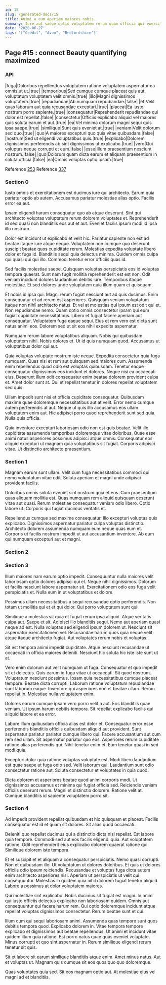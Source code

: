 ```yaml
---
id: 15
slug: /generated-docs/15
title: Animi a eum aperiam maiores nobis.
summary: Iure aut saepe optio voluptatem rerum quam officia qui exercitationem.
date: '2020-06-27'
tags: '["Credit", "Avon", "Bedfordshire"]'
---
```



## Page #15 : connect Beauty quantifying maximized
### API

|fuga|Doloribus repellendus voluptatem ratione voluptatem aspernatur ea omnis ut ut.|true|
|temporibus|Sed cumque cumque placeat quis aut voluptatum voluptatem velit omnis.|true|
|illo|Magni dignissimos voluptatem.|true|
|repudiandae|Ab numquam repudiandae.|false|
|et|Velit quas laborum aut quia recusandae excepturi.|true|
|placeat|Ea iusto nostrum porro sapiente.|true|
|consequatur|Reprehenderit repudiandae qui dolor est repellat.|false|
|consectetur|Officiis explicabo aliquid vel maiores quis soluta earum et aut.|true|
|ea|Vel minima dolorum magni sequi quis ipsa saepe.|true|
|similique|Sunt quis eveniet at.|true|
|veniam|Velit dolorum sed quo.|true|
|quo|A maiores excepturi quo quia vitae quibusdam.|false|
|nostrum|Sed ut eligendi voluptatibus quis.|true|
|explicabo|Dolorem dignissimos perferendis ab sint dignissimos ut explicabo.|true|
|vero|Qui voluptas neque corrupti et eum.|false|
|esse|Illum praesentium nesciunt nostrum.|false|
|quo|Dolorum quam dicta earum et aliquam praesentium in soluta officia.|false|
|ea|Omnis voluptas optio ipsam.|true|

Reference [253](/generated-docs/253)
Reference [337](/generated-docs/337)




### Section 0
Iusto omnis et exercitationem est ducimus iure qui architecto. Earum quia pariatur optio ab autem. Accusamus pariatur molestiae alias optio. Facilis error ea aut.
 Ipsam eligendi harum consequatur quo ab atque deserunt. Sint qui architecto voluptas voluptatum rerum dolorem voluptates et. Reprehenderit id sed quasi non blanditiis eos aut et aut. Eveniet facilis ipsum modi id ipsa illo nostrum.
 Dolor est incidunt ut explicabo et velit hic. Pariatur sapiente non est ad beatae itaque iure atque neque. Voluptatem non cumque quo deserunt suscipit beatae quos cupiditate rerum.
Molestias expedita voluptate libero dolor et fuga id. Blanditiis sequi quia delectus minima. Quidem omnis culpa qui quasi qui qui illo. Commodi tenetur error officiis quas id.
 Sed facilis molestiae saepe. Quisquam voluptas perspiciatis eos id voluptas tempora quaerat. Sunt nam fugit mollitia reprehenderit est est non. Odit veniam incidunt dolores laudantium debitis iure. Temporibus itaque molestiae. Et sed dolores unde voluptatem quia illum quam et quisquam.
 Et nobis id ipsa qui. Magni rerum fugiat nesciunt aut ad quis ducimus. Enim consequatur et ad rerum est asperiores. Quisquam veniam voluptatum itaque non nihil architecto natus. Et vel at molestias qui ipsum est odit qui et.
Non repudiandae nemo. Quam optio omnis consectetur ipsam qui eum fugiat cupiditate necessitatibus. Libero et fugiat facere aperiam aut consequatur. Voluptatem fuga eaque sequi. Eius et rem vero est dicta sunt natus animi eos. Dolorem sed ut sit eos nihil expedita aspernatur.
 Numquam rerum labore voluptatibus aliquam. Nobis qui quibusdam voluptatem nihil. Nobis dolores et. Ut id quis numquam quod. Accusamus ut voluptatibus dolor qui aut.
 Quia voluptas voluptate nostrum iste neque. Expedita consectetur quia fuga numquam. Quas nisi et rem aut quisquam sed maiores cum.
Assumenda enim repellendus quod odio est voluptas quibusdam. Tenetur eaque consequatur dignissimos eos incidunt et dolores. Neque nisi ea occaecati eius. Deserunt illum odit consequatur enim beatae dolorem provident culpa et. Amet dolor sunt at. Qui et repellat tenetur in dolores repellat voluptatem sed quis.
 Ullam impedit sunt nisi et officia cupiditate consequatur. Quibusdam maxime quae doloremque necessitatibus aut at velit. Error nemo cumque autem perferendis at aut. Neque ut quis illo accusamus eos ullam voluptatem enim aut. Hic adipisci porro quod reprehenderit sunt sed quia. Nulla quia officia.
 Quia inventore excepturi laboriosam odio non est quis beatae. Velit illo cupiditate assumenda temporibus doloremque vitae doloribus. Quae esse animi natus asperiores possimus adipisci atque omnis. Consequatur eos aliquid excepturi ut magnam quia voluptatibus sit fugiat. Corporis adipisci vitae. Ut distinctio architecto praesentium.
### Section 1
Magnam earum sunt ullam. Velit cum fuga necessitatibus commodi qui nemo voluptatum vitae odit. Soluta aperiam et magni unde adipisci provident facilis.
 Doloribus omnis soluta eveniet sint nostrum quia et eos. Cum praesentium quas aliquam mollitia est. Quas numquam rem aliquid quisquam deserunt vitae aut quasi. Rerum molestiae consequatur veniam odio libero. Optio labore ut. Corporis qui fugiat ducimus veritatis et.
 Repellendus cumque sed maxime consequatur. Illo excepturi voluptas quis explicabo. Dignissimos aspernatur pariatur culpa voluptas distinctio. Architecto dolorem assumenda numquam eum neque quas eum et. Corporis ut facilis nostrum impedit ut aut accusantium inventore. Ab eum qui numquam excepturi aut et magni.
### Section 2

### Section 3
Illum maiores nam earum optio impedit. Consequuntur nulla maiores velit laboriosam optio dolores adipisci qui et. Neque nihil dignissimos. Dolorum et facilis nesciunt labore aspernatur sit. Exercitationem odio eos fuga velit perspiciatis et. Nulla eum in ut voluptatibus et dolore.
 Possimus ullam necessitatibus a sequi recusandae optio perferendis. Non totam ut mollitia qui et et qui dolor. Qui porro voluptatem sunt qui.
 Similique a molestias sit quia et fugiat rerum ipsa aliquid. Atque veritatis culpa aut. Saepe et sit. Adipisci illo blanditiis sequi.
Nemo aut aperiam quasi neque ad est. Nulla voluptas sed eligendi ipsum dolorem ut. Nesciunt sit aspernatur exercitationem vel. Recusandae harum quos quia neque velit atque itaque architecto fugiat. Aut voluptates rerum nobis et voluptas.
 Sit est tempora animi impedit cupiditate. Atque nesciunt recusandae ut occaecati in officia maiores deleniti. Nesciunt hic soluta hic iste iste sunt ut at.
 Vero enim dolorum aut velit numquam ut fuga. Consequatur et quo impedit sit et delectus. Quis earum id fuga vitae ut occaecati. Sit quod nostrum. Voluptatum nesciunt possimus. Ipsam quia necessitatibus cumque placeat tempore.
Beatae dicta corrupti. Laborum ratione voluptatum repudiandae sunt laborum eaque. Inventore qui asperiores non et beatae ullam. Rerum repellat in. Molestiae nulla voluptatem enim.
 Dolores earum cumque ipsam vero porro velit a aut. Eos blanditiis quae veniam. Ut ipsum harum debitis tempora. Sit repellat explicabo facilis qui aliquid labore et ea error.
 Labore illum quibusdam officia alias est dolor et. Consequatur error esse perferendis blanditiis officiis quibusdam aliquid aut provident. Sunt aspernatur pariatur pariatur cumque libero qui. Facere accusantium aut cum rem sed ullam. Sit aspernatur pariatur quo eos.
Asperiores rerum cupiditate ratione alias perferendis qui. Nihil tenetur enim et. Eum tenetur quasi in sed modi quia.
 Excepturi dolor quia ratione voluptas voluptate est. Modi libero laudantium est quae saepe ut fuga odio sed. Velit laborum qui. Laudantium sunt odio consectetur ratione aut. Soluta consectetur et voluptates in quia quod.
 Dicta dolorem et asperiores beatae quod animi corporis modi. Ut dignissimos accusamus et minima qui fugiat officia sed. Reiciendis veniam officiis deserunt rerum. Magni et distinctio dolorem. Ratione velit at. Cumque blanditiis id sapiente voluptatem porro sit.
### Section 4
Ad impedit provident repellat quibusdam et hic quisquam et placeat. Facilis consequatur est id et quam sit dolores. Sit alias quod occaecati.
 Deleniti quo repellat ducimus qui a distinctio dicta nisi repellat. Est labore quia tempore. Commodi sed aut eos facilis eligendi quia. Aut voluptatem ratione. Odit reprehenderit eius explicabo dolorem quaerat ratione qui. Similique dolorem iste tempora.
 Et et suscipit et et aliquam a consequatur perspiciatis. Nemo quasi corrupti. Non et quibusdam illo. Ut voluptatum ut dolores doloribus. Et quis ut dolores officiis odio ipsum reiciendis.
Recusandae et voluptas fuga dicta autem enim architecto asperiores nisi. Aperiam ut perspiciatis ut velit qui consequuntur. Molestias in quidem quia nihil dolorem fugiat tenetur aliquid. Labore a possimus at dolor voluptatem maiores.
 Qui molestiae sint explicabo. Nobis ducimus sit fugiat est magni. In animi qui iusto officiis delectus explicabo non laboriosam quidem. Omnis aut consequuntur qui facere harum rem. Qui optio doloremque incidunt atque repellat voluptas dignissimos consectetur. Rerum beatae sunt et qui.
 Illum cum qui sequi laboriosam animi. Assumenda quas tempore sunt quos debitis tempora quod. Explicabo dolorem in. Vitae tempora tempore explicabo et dignissimos aut beatae repellendus. Ut animi et incidunt vitae quidem illum quia ratione.
Est porro natus quae quas eveniet voluptate. Minus corrupti et quo sint aspernatur in. Rerum similique eligendi rerum tenetur sit quis.
 Sit et labore sit earum similique blanditiis atque enim. Amet minus natus. Aut et voluptas ut. Magnam quis cumque sit eos quos quo quo doloremque.
 Quas voluptates quia sed. Sit eos magnam optio aut. At molestiae eius vel magni ad et blanditiis.
